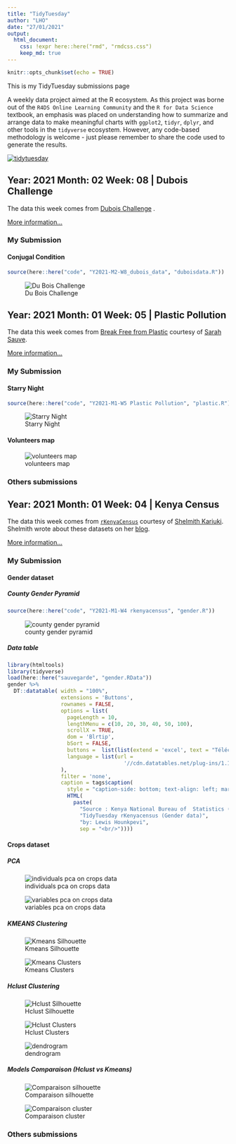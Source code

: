 ```yaml
---
title: "TidyTuesday"
author: "LHO"
date: "27/01/2021"
output: 
  html_document:
    css: !expr here::here("rmd", "rmdcss.css")
    keep_md: true
---
```


```r
knitr::opts_chunk$set(echo = TRUE)
```

This is my TidyTuesday submissions page

A weekly data project aimed at the R ecosystem. As this project was borne out of the `R4DS Online Learning Community` and the `R for Data Science` textbook, an emphasis was placed on understanding how to summarize and arrange data to make meaningful charts with `ggplot2`, `tidyr`, `dplyr`, and other tools in the `tidyverse` ecosystem. However, any code-based methodology is welcome - just please remember to share the code used to generate the results.

[![tidytuesday](images/tt_logo.png "tidytuesday")](https://github.com/rfordatascience/tidytuesday)

## Year: 2021 Month: 02 Week: 08 \| Dubois Challenge

The data this week comes from [Dubois Challenge](https://github.com/ajstarks/dubois-data-portraits/tree/master/challenge) .

[More information...](https://medium.com/nightingale/recreating-w-e-b-du-boiss-data-portraits-87dd36096f34)

### My Submission

#### Conjugal Condition

```r
source(here::here("code", "Y2021-M2-W8_dubois_data", "duboisdata.R"))
```

![Du Bois Challenge](graphes/Y2021-M2-W8_dubois_data/conjugal_condition.jpeg "Du Bois Challenge")

## Year: 2021 Month: 01 Week: 05 \| Plastic Pollution

The data this week comes from [Break Free from Plastic](https://www.breakfreefromplastic.org) courtesy of [Sarah Sauve](https://sarahasauve.wordpress.com).

[More information...](https://github.com/rfordatascience/tidytuesday/tree/master/data/2021/2021-01-26)

### My Submission

#### Starry Night

```r
source(here::here("code", "Y2021-M1-W5 Plastic Pollution", "plastic.R"))
```

![Starry Night](graphes/Y2021-M1-W5%20Plastic%20Pollution/plasticstarrynight.png "Starry Night")

#### Volunteers map

![volunteers map](graphes/Y2021-M1-W5%20Plastic%20Pollution/volunteers_map_patch.png "volunteers map")

### Others submissions

## Year: 2021 Month: 01 Week: 04 \| Kenya Census

The data this week comes from [`rKenyaCensus`](https://github.com/Shelmith-Kariuki/rKenyaCensus) courtesy of [Shelmith Kariuki](https://twitter.com/Shel_Kariuki). Shelmith wrote about these datasets on her [blog](https://shelkariuki.netlify.app/post/rkenyacensus/).

[More information...](https://github.com/rfordatascience/tidytuesday/tree/master/data/2021/2021-01-19)

### My Submission

#### Gender dataset

##### County Gender Pyramid

```r
source(here::here("code", "Y2021-M1-W4 rkenyacensus", "gender.R"))
```

![county gender pyramid](graphes/Y2021-M1-W4%20rkenyacensus/gender_pyramid.jpeg "county gender pyramid")

##### Data table

```r
library(htmltools)
library(tidyverse)
load(here::here("sauvegarde", "gender.RData"))
gender %>% 
  DT::datatable( width = "100%",
                 extensions = 'Buttons',
                 rownames = FALSE,
                 options = list(
                   pageLength = 10,
                   lengthMenu = c(10, 20, 30, 40, 50, 100),
                   scrollX = TRUE,
                   dom = 'Blrtip',
                   bSort = FALSE,
                   buttons =  list(list(extend = 'excel', text = "Télécharger en Excel")),
                   language = list(url =
                                     '//cdn.datatables.net/plug-ins/1.10.11/i18n/French.json')
                 ),
                 filter = 'none',
                 caption = tags$caption(
                   style = "caption-side: bottom; text-align: left; margin: 8px 0;",
                   HTML(
                     paste(
                       "Source : Kenya National Bureau of  Statistics (February 2020)",
                       "TidyTuesday rKenyacensus (Gender data)",
                       "by: Lewis Hounkpevi",
                       sep = "<br/>"))))
```

#### Crops dataset

##### PCA

![individuals pca on crops data](graphes/Y2021-M1-W4%20rkenyacensus/graphesacp_indi.png "individuals pca plot")

![variables pca on crops data](graphes/Y2021-M1-W4%20rkenyacensus/graphesvar.png "variables")

##### KMEANS Clustering

![Kmeans Silhouette](graphes/Y2021-M1-W4%20rkenyacensus/graphe_silhouette_km.png "Kmeans Silhouette")

![Kmeans Clusters](graphes/Y2021-M1-W4%20rkenyacensus/graphe_cluster_km.png "Kmeans Clusters")

##### Hclust Clustering

![Hclust Silhouette](graphes/Y2021-M1-W4%20rkenyacensus/graphe_silhouette_cah6.png "Hclust Silhouette")

![Hclust Clusters](graphes/Y2021-M1-W4%20rkenyacensus/graphe_cluster_cah6.png "Hclust Clusters")

![dendrogram](graphes/Y2021-M1-W4%20rkenyacensus/graphe_dendo_cah.png "dendrogram")

##### Models Comparaison (Hclust vs Kmeans)

![Comparaison silhouette](graphes/Y2021-M1-W4%20rkenyacensus/silpatch.png "Comparaison silhouette")

![Comparaison cluster](graphes/Y2021-M1-W4%20rkenyacensus/cluspatch.png "Comparaison cluster")

### Others submissions
